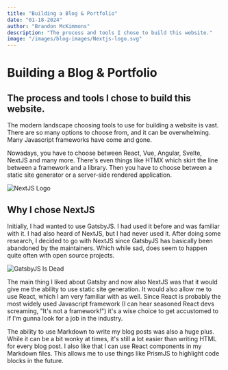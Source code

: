 ```yaml
---
title: "Building a Blog & Portfolio"
date: "01-18-2024"
author: "Brandon McKimmons"
description: "The process and tools I chose to build this website."
image: "/images/blog-images/Nextjs-logo.svg"
---
```


# Building a Blog & Portfolio

## The process and tools I chose to build this website.

The modern landscape choosing tools to use for building a website is vast. There are so many options to choose from, and it can be overwhelming. 
Many Javascript frameworks have come and gone. 

Nowadays, you have to choose between React, Vue, Angular, Svelte, NextJS and many more. There's even things like HTMX which skirt the line between a framework and a library. 
Then you have to choose between a static site generator or a server-side rendered application.

![NextJS Logo](/images/blog-images/Nextjs-logo.svg)

## Why I chose NextJS

Initially, I had wanted to use GatsbyJS. I had used it before and was familiar with it. I had also heard of NextJS, but I had never used it.
After doing some research, I decided to go with NextJS since GatsbyJS has basically been abandoned by the maintainers. Which while sad,
does seem to happen quite often with open source projects.

![GatsbyJS Is Dead](/images/blog-images/GatsbyIsDead.webp)

The main thing I liked about Gatsby and now also NextJS was that it would give me the ability to use static site generation. It would also allow
me to use React, which I am very familiar with as well. Since React is probably the most widely used Javascript framework
(I can hear seasoned React devs screaming, "It's not a framework!") it's a wise choice to get accustomed to if I'm gunna look for a job in the industry.

The ability to use Markdown to write my blog posts was also a huge plus. While it can be a bit wonky at times, it's still a lot easier than writing HTML 
for every blog post. I also like that I can use React components in my Markdown files. This allows me to use things like PrismJS to highlight code blocks in the future.
